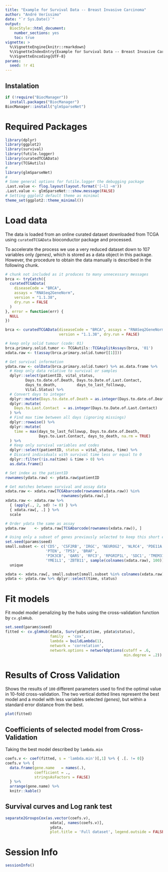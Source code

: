 ```yaml
---
title: "Example for Survival Data -- Breast Invasive Carcinoma"
author: "André Veríssimo"
date: "`r Sys.Date()`"
output: 
  BiocStyle::html_document:
    number_sections: yes
    toc: true
vignette: >
  %\VignetteEngine{knitr::rmarkdown}
  %\VignetteIndexEntry{Example for Survival Data -- Breast Invasive Carcinoma}
  %\VignetteEncoding{UTF-8}
params:
  seed: !r 41
--- 
```


## Instalation

```r
if (!require("BiocManager"))
  install.packages("BiocManager")
BiocManager::install("glmSparseNet")
```

# Required Packages

```r
library(dplyr)
library(ggplot2)
library(survival)
library(futile.logger)
library(curatedTCGAData)
library(TCGAutils)
#
library(glmSparseNet)
#
# Some general options for futile.logger the debugging package
.Last.value <- flog.layout(layout.format('[~l] ~m'))
.Last.value <- glmSparseNet:::show.message(FALSE)
# Setting ggplot2 default theme as minimal
theme_set(ggplot2::theme_minimal())
```

# Load data

The data is loaded from an online curated dataset downloaded from TCGA using
`curatedTCGAData` bioconductor package and processed.

To accelerate the process we use a very reduced dataset down to 107 variables 
only *(genes)*, which is stored as a data object in this package. However, the 
procedure to obtain the data manually is described in the following chunk.

```r
# chunk not included as it produces to many unnecessary messages
brca <- tryCatch({
  curatedTCGAData(
    diseaseCode = "BRCA",
    assays = "RNASeq2GeneNorm", 
    version = "1.1.38",
    dry.run = FALSE
  )
}, error = function(err) {
  NULL
})
```

```r
brca <- curatedTCGAData(diseaseCode = "BRCA", assays = "RNASeq2GeneNorm",
                        version = "1.1.38", dry.run = FALSE)
```

```r
# keep only solid tumour (code: 01)
brca.primary.solid.tumor <- TCGAutils::TCGAsplitAssays(brca, '01')
xdata.raw <- t(assay(brca.primary.solid.tumor[[1]]))

# Get survival information
ydata.raw <- colData(brca.primary.solid.tumor) %>% as.data.frame %>% 
  # Keep only data relative to survival or samples
  dplyr::select(patientID, vital_status, 
         Days.to.date.of.Death, Days.to.Date.of.Last.Contact, 
         days_to_death,         days_to_last_followup,
         Vital.Status) %>% 
  # Convert days to integer
  dplyr::mutate(Days.to.date.of.Death = as.integer(Days.to.date.of.Death)) %>%
  dplyr::mutate(
    Days.to.Last.Contact  = as.integer(Days.to.Date.of.Last.Contact)
  ) %>%
  # Find max time between all days (ignoring missings)
  dplyr::rowwise() %>%
  dplyr::mutate(
    time = max(days_to_last_followup, Days.to.date.of.Death, 
               Days.to.Last.Contact, days_to_death, na.rm = TRUE)
  ) %>%
  # Keep only survival variables and codes
  dplyr::select(patientID, status = vital_status, time) %>% 
  # Discard individuals with survival time less or equal to 0
  dplyr::filter(!is.na(time) & time > 0) %>% 
  as.data.frame()

# Set index as the patientID
rownames(ydata.raw) <- ydata.raw$patientID

# Get matches between survival and assay data
xdata.raw <- xdata.raw[TCGAbarcode(rownames(xdata.raw)) %in% 
                         rownames(ydata.raw),]
xdata.raw <- xdata.raw %>% 
  { (apply(., 2, sd) != 0) } %>% 
  { xdata.raw[, .] } %>% 
  scale

# Order ydata the same as assay
ydata.raw    <- ydata.raw[TCGAbarcode(rownames(xdata.raw)), ]

# Using only a subset of genes previously selected to keep this short example.
set.seed(params$seed)
small.subset <- c('CD5', 'CSF2RB', 'IRGC', 'NEUROG2', 'NLRC4', 'PDE11A',  
                  'PTEN', 'TP53', 'BRAF',
                  'PIK3CB', 'QARS', 'RFC3', 'RPGRIP1L', 'SDC1', 'TMEM31', 
                  'YME1L1', 'ZBTB11', sample(colnames(xdata.raw), 100)) %>% 
  unique

xdata <- xdata.raw[, small.subset[small.subset %in% colnames(xdata.raw)]]
ydata <- ydata.raw %>% dplyr::select(time, status)
```

# Fit models

Fit model model penalizing by the hubs using the cross-validation function by 
`cv.glmHub`.

```r
set.seed(params$seed)
fitted <- cv.glmHub(xdata, Surv(ydata$time, ydata$status),
                    family  = 'cox',
                    lambda = buildLambda(1),
                    network = 'correlation', 
                    network.options = networkOptions(cutoff = .6, 
                                                     min.degree = .2))
```

# Results of Cross Validation

Shows the results of `100` different parameters used to find the optimal value 
in 10-fold cross-validation. The two vertical dotted lines represent the best 
model and a model with less variables selected *(genes)*, but within a standard 
error distance from the best.

```r
plot(fitted)
```

## Coefficients of selected model from Cross-Validation

Taking the best model described by `lambda.min`

```r
coefs.v <- coef(fitted, s = 'lambda.min')[,1] %>% { .[. != 0]}
coefs.v %>% { 
  data.frame(gene.name   = names(.),
             coefficient = .,
             stringsAsFactors = FALSE)
  } %>%
  arrange(gene.name) %>%
  knitr::kable()
```

## Survival curves and Log rank test

```r
separate2GroupsCox(as.vector(coefs.v), 
                    xdata[, names(coefs.v)], 
                    ydata, 
                    plot.title = 'Full dataset', legend.outside = FALSE)
```

# Session Info

```r
sessionInfo()
```

